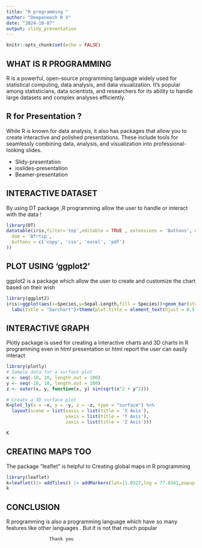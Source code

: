 ```yaml
---
title: "R programming "
author: "Deepaneesh R V"
date: "2024-10-07"
output: slidy_presentation
---
```


```r
knitr::opts_chunk$set(echo = FALSE)
```

## WHAT IS R PROGRAMMING

 R is a powerful, open-source programming language widely used for statistical computing, data analysis, and data visualization. It's popular among statisticians, data scientists, and researchers for its ability to handle large datasets and complex analyses efficiently.

## R for Presentation ?
While R is known for data analysis, it also has packages that allow you to create interactive and polished presentations. These include tools for seamlessly combining data, analysis, and visualization into professional-looking slides.

- Slidy-presentation
- ioslides-presentation
- Beamer-presentation 

## INTERACTIVE DATASET
By using DT package ,R programming allow the user to handle or interact with the data !

```r
library(DT)
datatable(iris,filter='top',editable = TRUE , extensions = 'Buttons', options = list(
  dom = 'Bfrtip',
  buttons = c('copy', 'csv', 'excel', 'pdf')
))

```

## PLOT USING 'ggplot2'
ggplot2 is a package which allow the user to create and customize the chart based on their wish 
```r
library(ggplot2)
iris|>ggplot(aes(x=Species,y=Sepal.Length,fill = Species))+geom_bar(stat = "identity")+
  labs(title = "barchart")+theme(plot.title = element_text(hjust = 0.5,face="bold"))
```




## INTERACTIVE GRAPH
Plotly package is used for creating a interactive charts and 3D charts in R programming 
even in html presentation or html report the user can easily interact 
```r
library(plotly)
# Sample data for a surface plot
x <- seq(-10, 10, length.out = 100)
y <- seq(-10, 10, length.out = 100)
z <- outer(x, y, function(x, y) sin(sqrt(x^2 + y^2)))

# Create a 3D surface plot
K=plot_ly(x = ~x, y = ~y, z = ~z, type = "surface") %>%
  layout(scene = list(xaxis = list(title = 'X Axis'),
                      yaxis = list(title = 'Y Axis'),
                      zaxis = list(title = 'Z Axis')))

```
```r
K
```



## CREATING MAPS TOO
The package "leaflet" is helpful to Creating  global maps in R programming
```r
library(leaflet)
k=leaflet()|> addTiles() |> addMarkers(lat=11.0327,lng = 77.0341,popup = "Arts college",label = "PSGCAS")
k
```
## CONCLUSION 
 R programming is also a programming language which have so many features like other languages . But it is not that much popular 
 
                    Thank you 

